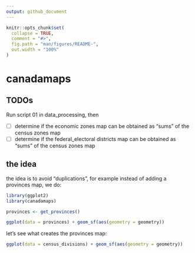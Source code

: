 ```yaml
---
output: github_document
---
```


<!-- README.md is generated from README.Rmd. Please edit that file -->

```r
knitr::opts_chunk$set(
  collapse = TRUE,
  comment = "#>",
  fig.path = "man/figures/README-",
  out.width = "100%"
)
```

# canadamaps

## TODOs

Run script 01 in data_processing, then

- [ ] determine if the economic zones map can be obtained as "sums" of the census zones map
- [ ] determine if the federal_electoral districts map can be obtained as "sums" of the census zones map

## the idea

the idea is to avoid "duplications", for example instead of adding a provinces map, we do:

```r
library(ggplot2)
library(canadamaps)

provinces <- get_provinces()

ggplot(data = provinces) + geom_sf(aes(geometry = geometry))
```

let's see what creates the provinces map:

```r
ggplot(data = census_divisions) + geom_sf(aes(geometry = geometry))
```
